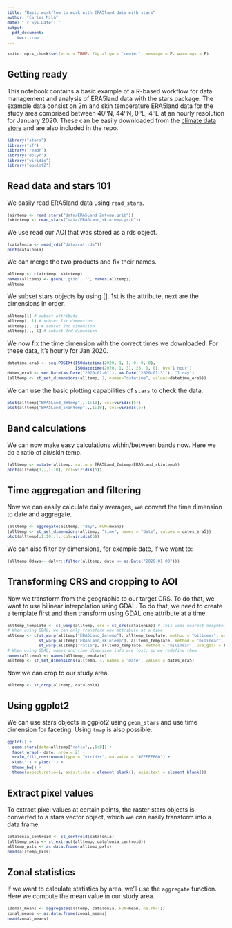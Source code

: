```yaml
---
title: "Basic workflow to work with ERA5land data with stars"
author: "Carles Milà"
date: "`r Sys.Date()`"
output:
  pdf_document:
    toc: true
---
```


```r
knitr::opts_chunk$set(echo = TRUE, fig.align = 'center', message = F, warnings = F)
```

<style type="text/css">
pre {
  font-size: 11px
}
</style>

## Getting ready

This notebook contains a basic example of a R-based workflow for data management
and analysis of ERA5land data with the stars package. The example data consist on
2m and skin temperature ERA5land data for the study area comprised between 
40ºN, 44ºN, 0ºE, 4ºE at an hourly resolution for January 2020. These can be easily
downloaded from the [climate data store](https://cds.climate.copernicus.eu/#!/home) and 
are also included in the repo.

```r
library("stars")
library("sf")
library("readr")
library("dplyr")
library("viridis")
library("ggplot2")
```

## Read data and stars 101

We easily read ERA5land data using `read_stars`.

```r
(airtemp <- read_stars("data/ERA5Land_2mtemp.grib"))
(skintemp <- read_stars("data/ERA5Land_skintemp.grib"))
```

We use read our AOI that was stored as a rds object.

```r
(catalonia <- read_rds("data/cat.rds"))
plot(catalonia)
```

We can merge the two products and fix their names.

```r
alltemp <- c(airtemp, skintemp)
names(alltemp) <- gsub(".grib", "", names(alltemp))
alltemp
```

We subset stars objects by using []. 1st is the attribute, next are the dimensions in order.

```r
alltemp[1] # subset attribute
alltemp[, 1] # subset 1st dimension
alltemp[,, 1] # subset 2nd dimension
alltemp[,,, 1] # subset 3rd dimension
```

We now fix the time dimension with the correct times we downloaded. For these data, it's hourly for Jan 2020.

```r
datetime_era5 <- seq.POSIXt(ISOdatetime(2020, 1, 1, 0, 0, 0),
                            ISOdatetime(2020, 1, 31, 23, 0, 0), by="1 hour")
dates_era5 <- seq.Date(as.Date("2020-01-01"), as.Date("2020-01-31"), "1 day")
(alltemp <- st_set_dimensions(alltemp, 3, names="datetime", values=datetime_era5))
```

We can use the basic plotting capabilities of `stars` to check the data.

```r
plot(alltemp["ERA5Land_2mtemp",,,1:10], col=viridis(5))
plot(alltemp["ERA5Land_skintemp",,,1:10], col=viridis(5))
```


## Band calculations 

We can now make easy calculations within/between bands now. Here we do a ratio of air/skin temp.

```r
(alltemp <- mutate(alltemp, ratio = ERA5Land_2mtemp/ERA5Land_skintemp))
plot(alltemp[3,,,1:10], col=viridis(5))
```


## Time aggregation and filtering

Now we can easily calculate daily averages, we convert the time dimension to date and aggregate.

```r
(alltemp <- aggregate(alltemp, "day", FUN=mean))
(alltemp <- st_set_dimensions(alltemp, "time", names = "date", values = dates_era5))
plot(alltemp[,1:10,,], col=viridis(5))
```

We can also filter by dimensions, for example date, if we want to:

```r
(alltemp_8days<- dplyr::filter(alltemp, date <= as.Date("2020-01-08")))
```

## Transforming CRS and cropping to AOI

Now we transform from the geographic to our target CRS. To do that, we want to use bilinear interpolation using GDAL. To do that, we need to create a template first and then transform using GDAL one attribute at a time.

```r
alltemp_template <- st_warp(alltemp, crs = st_crs(catalonia)) # This uses nearest neighbour
# When using GDAL, we can only transform one attribute at a time
alltemp <- c(st_warp(alltemp["ERA5Land_2mtemp"], alltemp_template, method = "bilinear", use_gdal = T),
             st_warp(alltemp["ERA5Land_skintemp"], alltemp_template, method = "bilinear", use_gdal = T),
             st_warp(alltemp["ratio"], alltemp_template, method = "bilinear", use_gdal = T))
# When using GDAL, names and time dimension info are lost, so we redefine them
names(alltemp) <- names(alltemp_template)
alltemp <- st_set_dimensions(alltemp, 3, names = "date", values = dates_era5)
```

Now we can crop to our study area.

```r
alltemp <- st_crop(alltemp, catalonia)
```

## Using ggplot2

We can use stars objects in ggplot2 using `geom_stars` and use time dimension
for faceting. Using `tmap` is also possible.

```r
ggplot() +
  geom_stars(data=alltemp["ratio",,,1:8]) +
  facet_wrap(~ date, nrow = 2) +
  scale_fill_continuous(type = "viridis", na.value = "#FFFFFF00") +
  xlab("") + ylab("") +
  theme_bw() +
  theme(aspect.ratio=1, axis.ticks = element_blank(), axis.text = element_blank()) 
```

## Extract pixel values

To extract pixel values at certain points, the raster stars objects is converted to a stars vector object, which
we can easily transform into a data frame.

```r
catalonia_centroid <- st_centroid(catalonia)
(alltemp_pxls <- st_extract(alltemp, catalonia_centroid))
alltemp_pxls <- as.data.frame(alltemp_pxls)
head(alltemp_pxls)
```

## Zonal statistics

If we want to calculate statistics by area, we'll use the `aggregate` function. Here we compute the mean value in our study area.

```r
(zonal_means <- aggregate(alltemp, catalonia, FUN=mean, na.rm=T))
zonal_means <- as.data.frame(zonal_means)
head(zonal_means)
```
